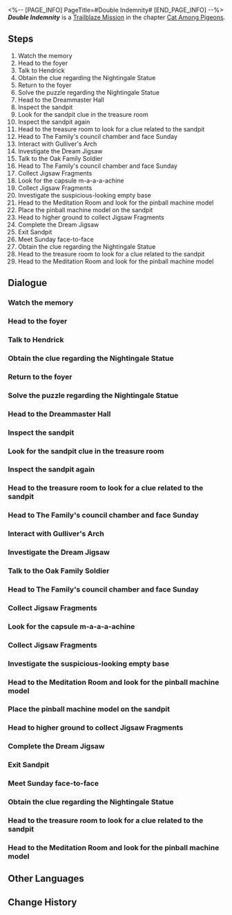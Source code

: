 <%-- [PAGE_INFO]
PageTitle=#Double Indemnity#
[END_PAGE_INFO] --%>
{{Stub|Dialogue.}}
{{Mission Infobox
|id            = 1031101
|title         = 
|image         = <!--Mission Double Indemnity.png-->
|type          = Trailblaze
|event_name    = 
|chapter       = Cat Among Pigeons
|requirements  = [[Trailblaze Mission]] ''[[Lost Generation]]'' completed
|summary       = Aventurine initially planned to use the two murders as an excuse to retrieve the Cornerstone that contains the power of Preservation, but the Oak Family head unexpectedly turned the tables on him and hit him with a death sentence.<br />With little left but his meager life and a pouch of useless gems, Aventurine left Dewlight Pavilion. There was but an infinitesimally small chance at survival, but Aventurine nonetheless believed he still held the reins of control...
|characters    = Aventurine; Dr. Ratio; Trailblazer
|startLocation = [[Penacony]] - [[Dewlight Pavilion]]
|world         = Penacony
|area          = Dewlight Pavilion
|prev          = Lost Generation
|next          = When the Sacred Ginmill Closes
|exp           = 900
|credits       = 120000
|stellarJade   = 110
|other         = {{Card List|1=Traveler's Guide*10; Lost Crystal*10; Clock Credits*500; Spellbound (Disk)*1 { text = Spellbound }}}
}}
'''''Double Indemnity''''' is a [[Trailblaze Mission]] in the chapter [[Cat Among Pigeons]].

==Steps==
# Watch the memory
# Head to the foyer
# Talk to Hendrick
# Obtain the clue regarding the Nightingale Statue
# Return to the foyer
# Solve the puzzle regarding the Nightingale Statue
# Head to the Dreammaster Hall
# Inspect the sandpit
# Look for the sandpit clue in the treasure room
# Inspect the sandpit again
# Head to the treasure room to look for a clue related to the sandpit
# Head to The Family's council chamber and face Sunday
# Interact with Gulliver's Arch
# Investigate the Dream Jigsaw
# Talk to the Oak Family Soldier
# Head to The Family's council chamber and face Sunday
# Collect Jigsaw Fragments
# Look for the capsule m-a-a-a-achine
# Collect Jigsaw Fragments
# Investigate the suspicious-looking empty base
# Head to the Meditation Room and look for the pinball machine model
# Place the pinball machine model on the sandpit
# Head to higher ground to collect Jigsaw Fragments
# Complete the Dream Jigsaw
# Exit Sandpit
# Meet Sunday face-to-face
# Obtain the clue regarding the Nightingale Statue
# Head to the treasure room to look for a clue related to the sandpit
# Head to the Meditation Room and look for the pinball machine model

<!--
==Gameplay Notes==

--><!--
==Trial Character==

-->
==Dialogue==
{{Stub Dialogue}}
===Watch the memory===
{{Dialogue Start}}
:{{tx}}
{{Dialogue End}}

===Head to the foyer===
{{Mission Description|type=trailblaze|location=Dewlight Pavilion|update|You two reach a foyer full of statues and realize there is no way to proceed further... In other words, there is not even a door in sight. Looks like you have to find a way to conjure up a door...<br />Fortunately, the learned professor always knows what to do... Could he have studied the script before?}}
{{Dialogue Start}}
:{{tx}}
{{Dialogue End}}

===Talk to Hendrick===
{{Mission Description|type=trailblaze|location=Dewlight Pavilion|update|The head of the Oak Family in Penacony, who seems to find you intriguing, invites you for a private chat. That's exactly what you need. To meet him, you visit the Dewlight Pavilion with Dr. Ratio... having no inkling of the perils that lie ahead of you.<br />Talk to Hendrick the guard and embark on you two's adventure at the Dewlight Pavilion.}}
{{Dialogue Start}}
:{{tx}}
{{Dialogue End}}

===Obtain the clue regarding the Nightingale Statue===
{{Mission Description|type=trailblaze|location=Dewlight Pavilion|update|You two reach a foyer full of statues and realize there is no way to proceed further... In other words, there is not even a door in sight. Looks like you have to find a way to conjure up a door...<br />Fortunately, the learned professor always knows what to do... Could he have studied the script before?}}
{{Dialogue Start}}
:{{tx}}
{{Dialogue End}}

===Return to the foyer===
{{Mission Description|type=trailblaze|location=<!--to be added-->|update|You two reach a foyer full of statues and realize there is no way to proceed further... In other words, there is not even a door in sight. Looks like you have to find a way to conjure up a door...<br />You two have obtained the clue regarding the Nightingale Statue, hoping that it can open up the path ahead.}}
{{Dialogue Start}}
:{{tx}}
{{Dialogue End}}

===Solve the puzzle regarding the Nightingale Statue===
{{Dialogue Start}}
:{{tx}}
{{Dialogue End}}

===Head to the Dreammaster Hall===
{{Mission Description|type=trailblaze|location=Dewlight Pavilion|update|You two reach a foyer full of statues and realize there is no way to proceed further... In other words, there is not even a door in sight. Looks like you have to find a way to conjure up a door...<br />You two really did conjure up a door! The Dreamscape is an amazing place, isn't it?}}
{{Dialogue Start}}
:{{tx}}
{{Dialogue End}}

===Inspect the sandpit===
{{Mission Description|type=trailblaze|location=Dewlight Pavilion|update|As expected, things are far from straightforward. How can the outsiders gain access to The Family's council chamber that easily? But fret not, as Dr. Ratio always has the solution. He speculates that the key to unlocking the door is hidden in the sandpit in the center of the hall.}}
{{Dialogue Start}}
:{{tx}}
{{Dialogue End}}

===Look for the sandpit clue in the treasure room===
{{Mission Description|type=trailblaze|location=<!--to be added-->|update|There is a noticeable gap in the sandpit model, which might just be the key clue to unlocking the council chamber. As far as Dr. Ratio can remember, the block that can fit the gap is kept in the treasure room nearby.<br />You two arrive at the treasure room, all set to pursue a degree in burglary &mdash; that is, to look for the missing part of the sandpit model. Good luck.}}
{{Dialogue Start}}
:{{tx}}
{{Dialogue End}}

===Inspect the sandpit again===
{{Mission Description|type=trailblaze|location=Dewlight Pavilion|update|You two come across a wondrous item called Gulliver's Arch in the treasure room. If you've watched the fun animation with a blue cat from the future as the protagonist, then the item will surely remind you of the tunnel that can shrink the pers&mdash;<br />Ahem, the rest of the content will not be shown due to copyright issues. Now, please put the arch on the sandpit.}}
{{Dialogue Start}}
:{{tx}}
{{Dialogue End}}

===Head to the treasure room to look for a clue related to the sandpit===
{{Mission Description|type=trailblaze|location=Dewlight Pavilion|update|There is a noticeable gap in the sandpit model, which might just be the key clue to unlocking the council chamber. As far as Dr. Ratio can remember, the block that can fit the gap is kept in the treasure room nearby.<br />The professor is as reliable as always!}}
{{Dialogue Start}}
:{{tx}}
{{Dialogue End}}

===Head to The Family's council chamber and face Sunday===
{{Mission Description|type=trailblaze|location=Dewlight Pavilion|update|You two have successfully solved the puzzle about the Nightingale Statue. After walking through a narrow and long hallway, you find yourself in a luxurious classical hall.<br />You two will get to meet the head of the Oak Family with the odd name after passing through the hall.}}
{{Dialogue Start}}
:{{tx}}
{{Dialogue End}}

===Interact with Gulliver's Arch===
{{Mission Description|type=trailblaze|location=Dewlight Pavilion|update|You two come across a wondrous item called Gulliver's Arch in the treasure room. If you've watched the fun animation with a blue cat from the future as the protagonist, then the item will surely remind you of the tunnel that can shrink the pers&mdash;<br />Ahem, the rest of the content will not be shown due to copyright issues. Now, please put the arch on the sandpit.}}
{{Dialogue Start}}
:{{tx}}
{{Dialogue End}}

===Investigate the Dream Jigsaw===
{{Mission Description|type=trailblaze|location=Dewlight Pavilion|update|Dream Jigsaws are ubiquitous in Penacony. Generally speaking, seeing a Dream Jigsaw is the same as seeing a door... Intentional or not, this creepy design is so common in Penacony that it makes you wonder whether The Family has run out of creative ideas.<br />Anyway, you might as well go through the procedure and collect all the jigsaw fragments. You know how your professor friend isn't known for his patience.}}
{{Dialogue Start}}
:{{tx}}
{{Dialogue End}}

===Talk to the Oak Family Soldier===
{{Dialogue Start}}
:{{tx}}
{{Dialogue End}}

===Head to The Family's council chamber and face Sunday===
{{Mission Description|type=trailblaze|location=<!--to be added-->|update|Now, you're all set to meet the head of Oak Family. Good luck.}}
{{Dialogue Start}}
:{{tx}}
{{Dialogue End}}

===Collect Jigsaw Fragments===
{{Mission Description|type=trailblaze|location=Dewlight Pavilion|update|Dream Jigsaws are ubiquitous in Penacony. Generally speaking, seeing a Dream Jigsaw is the same as seeing a door... Intentional or not, this creepy design is so common in Penacony that it makes you wonder whether The Family has run out of creative ideas.<br />Anyway, you might as well go through the procedure and collect all the jigsaw fragments. You know how your professor friend isn't known for his patience.}}
{{Dialogue Start}}
:{{tx}}
{{Dialogue End}}

===Look for the capsule m-a-a-a-achine===
{{Dialogue Start}}
:{{tx}}
{{Dialogue End}}

===Collect Jigsaw Fragments===
{{Dialogue Start}}
:{{tx}}
{{Dialogue End}}

===Investigate the suspicious-looking empty base===
{{Dialogue Start}}
:{{tx}}
{{Dialogue End}}

===Head to the Meditation Room and look for the pinball machine model===
{{Mission Description|type=trailblaze|location=<!--to be added-->|update|You ask the knowledgeable Dr. Ratio to help you look for a pinball machine model in the Meditation Room. So happy for him!}}
{{Dialogue Start}}
:{{tx}}
{{Dialogue End}}

===Place the pinball machine model on the sandpit===
{{Mission Description|type=trailblaze|location=Dewlight Pavilion|update|You ask the knowledgeable Dr. Ratio to help you look for a pinball machine model in the Meditation Room, and he manages to find it. So happy for him!}}
{{Dialogue Start}}
:{{tx}}
{{Dialogue End}}

===Head to higher ground to collect Jigsaw Fragments===
{{Mission Description|type=trailblaze|location=<!--to be added-->|update|Dream Jigsaws are ubiquitous in Penacony. Generally speaking, seeing a Dream Jigsaw is the same as seeing a door... Intentional or not, this creepy design is so common in Penacony that it makes you wonder whether The Family has run out of creative ideas.<br />Anyway, you might as well go through the procedure and collect all the jigsaw fragments. You know how your professor friend isn't known for his patience.}}
{{Dialogue Start}}
:{{tx}}
{{Dialogue End}}

===Complete the Dream Jigsaw===
{{Mission Description|type=trailblaze|location=Dewlight Pavilion|update|Dream Jigsaws are ubiquitous in Penacony. Generally speaking, seeing a Dream Jigsaw is the same as seeing a door... Intentional or not, this creepy design is so common in Penacony that it makes you wonder whether The Family has run out of creative ideas.<br />Finally, you have collected all the fragments. It's high time to leave this desolate and eerie place.}}
{{Dialogue Start}}
:{{tx}}
{{Dialogue End}}

===Exit Sandpit===
{{Dialogue Start}}
:{{tx}}
{{Dialogue End}}

===Meet Sunday face-to-face===
{{Mission Description|type=trailblaze|location=Dewlight Pavilion|update|Now, you're all set to meet the head of Oak Family. Good luck.}}
{{Dialogue Start}}
:{{tx}}
{{Dialogue End}}

===Obtain the clue regarding the Nightingale Statue===
{{Mission Description|type=trailblaze|location=Dewlight Pavilion|update|You two reach a foyer full of statues and realize there is no way to proceed further... In other words, there is not even a door in sight. Looks like you have to find a way to conjure up a door...<br />Fortunately, the learned professor always knows what to do... Could he have studied the script before?}}
{{Dialogue Start}}
:{{tx}}
{{Dialogue End}}

===Head to the treasure room to look for a clue related to the sandpit===
{{Mission Description|type=trailblaze|location=Dewlight Pavilion|update|There is a noticeable gap in the sandpit model, which might just be the key clue to unlocking the council chamber. As far as Dr. Ratio can remember, the block that can fit the gap is kept in the treasure room nearby.<br />The professor is as reliable as always!}}
{{Dialogue Start}}
:{{tx}}
{{Dialogue End}}

===Head to the Meditation Room and look for the pinball machine model===
{{Mission Description|type=trailblaze|location=Dewlight Pavilion|update|You ask the knowledgeable Dr. Ratio to help you look for a pinball machine model in the Meditation Room. So happy for him!}}
{{Dialogue Start}}
:{{tx}}
{{Dialogue End}}

==Other Languages==
{{Other Languages
|en   = Double Indemnity
|zhs  = 双重赔偿
|zht  = 雙重賠償
|ja   = 倍額保険
|ko   = 이중 배상
|es   = Indemnización doble
|fr   = Double indemnisation
|ru   = Двойное возмещение
|th   = ชดเชยเป็นสองเท่า
|vi   = Bồi Thường Gấp Bội
|de   = Doppelte Abfindung
|id   = Kompensasi Ganda
|pt   = Indenização Dupla
}}

==Change History==
{{Change History|2.1}}
